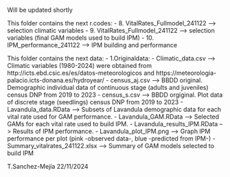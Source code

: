 Will be updated shortly

This folder contains the next r.codes:
- 8. VitalRates_Fullmodel_241122 --> selection climatic variables
- 9. VitalRates_Fullmodel_241122 --> selection variables (final GAM models used to build IPM)
- 10. IPM_performance_241122 --> IPM building and performance

This folder contains the next data:
- 1.Originaldata:
	- Climatic_data.csv --> Climatic variables (1980-2024) were obtained from http://icts.ebd.csic.es/es/datos-meteorologicos and https://meteorologia-palacio.icts-donana.es/hydroyear/
	- census_aj.csv --> BBDD original. Demographic individual data of continuous stage (adults and juveniles) census DNP from 2019 to 2023
	- census_s.csv --> BBDD orgiginal. Plot data of discrete stage (seedlings) census DNP from 2019 to 2023
- Lavandula_data.RData --> Subsets of Lavandula demographic data for each vital rate used for GAM performance.
- Lavandula_GAM.RData --> Selected GAMs for each vital rate used to build IPM. 
- Lavandula_results_IPM.RData --> Results of IPM performance.
- Lavandula_plot_IPM.png --> Graph IPM performance per plot (pink -observed data-, blue -predicted from IPM-)
- Summary_vitalrates_241122.xlsx --> Summary of GAM models selected to build IPM




T.Sanchez-Mejía
22/11/2024


